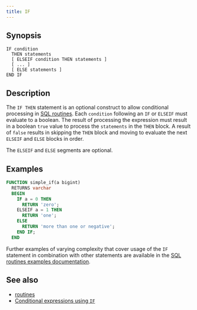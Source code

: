 ```yaml
---
title: IF
---
```


## Synopsis

```text
IF condition
  THEN statements
  [ ELSEIF condition THEN statements ]
  [ ... ]
  [ ELSE statements ]
END IF
```

## Description

The `IF THEN` statement is an optional construct to allow conditional processing
in [SQL routines](/sql/routines/introduction.mdx). Each `condition`  following an `IF`
or `ELSEIF` must evaluate to a boolean. The result of processing the expression
must result in a boolean `true` value to process the `statements` in the `THEN`
block. A result of `false` results in skipping the `THEN` block and moving to
evaluate the next `ELSEIF` and `ELSE` blocks in order.

The `ELSEIF` and `ELSE` segments are optional.

## Examples

```sql
FUNCTION simple_if(a bigint)
  RETURNS varchar
  BEGIN
    IF a = 0 THEN
      RETURN 'zero';
    ELSEIF a = 1 THEN
      RETURN 'one';
    ELSE
      RETURN 'more than one or negative';
    END IF;
  END
```

Further examples of varying complexity that cover usage of the `IF` statement in
combination with other statements are available in the [SQL routines examples
documentation](/sql/routines/examples.mdx).

## See also

* [routines](/sql/routines/introduction.mdx)
* [Conditional expressions using `IF`](/sql/functions/conditional.mdx)
